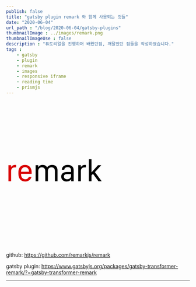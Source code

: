 ```yaml
---
publish: false
title: "gatsby plugin remark 와 함께 사용되는 것들"
date: "2020-06-04"
url_path : "/blog/2020-06-04/gatsby-plugins"
thumbnailImage : ../images/remark.png
thumbnailImageUse : false
description : "튜토리얼을 진행하며 배웠던점, 깨달았던 점들을 작성하였습니다."
tags : 
    - gatsby
    - plugin
    - remark
    - images
    - responsive iframe
    - reading time
    - prismjs
---
```


<svg xmlns="http://www.w3.org/2000/svg" width="400" height="400" viewBox="0 0 410 210">
  <path fill="#d80303" d="M6.57 126L14.01 126L14.01 98.03C14.01 91.93 16.50 86.94 24.49 86.94C25.87 86.94 27.33 86.98 28.10 87.11L28.10 80.37C27.20 80.24 26.25 80.15 25.31 80.15C18.91 80.15 15.51 83.68 14.18 86.38L13.96 86.38L13.96 80.84L6.57 80.84ZM53.50 126.73C63.46 126.73 69.44 121.19 71.16 113.71L63.81 113.71C62.35 117.92 58.91 120.54 53.67 120.54C46.32 120.54 41.94 114.66 41.94 106.06L41.94 105.25L71.76 105.25L71.76 101.04C71.76 88.62 64.97 80.11 53.15 80.11C41.29 80.11 34.55 88.62 34.55 100.52L34.55 105.59C34.55 118.44 41.72 126.73 53.50 126.73ZM41.94 99.27L41.94 99.14C41.94 92.01 46.32 86.30 53.20 86.30C59.94 86.30 64.37 91.97 64.37 99.14L64.37 99.27Z"/>
  <path d="M82.93 126L90.32 126L90.32 97.38C90.32 90.55 94.66 86.77 100.20 86.77C106.35 86.77 110.04 90.55 110.04 97.47L110.04 126L117.39 126L117.39 97.47C117.39 91.20 120.96 86.77 127.36 86.77C133.80 86.77 137.11 91.02 137.11 96.78L137.11 126L144.46 126L144.46 95.28C144.46 86.00 138.83 80.11 129.29 80.11C121.95 80.11 117.18 83.50 115.46 87.37L115.11 87.37C113.35 82.95 109.14 80.11 102.09 80.11C96.12 80.11 92.13 83.29 90.66 86.38L90.28 86.38L90.28 80.84L82.93 80.84ZM182.66 120.37L182.88 120.37L182.88 126L189.96 126L189.96 94.85C189.96 85.35 182.96 80.11 173.34 80.11C162.42 80.11 157.05 85.87 156.58 93.77L163.54 93.77C163.97 89.26 167.28 86.30 173.08 86.30C179.18 86.30 182.62 89.56 182.62 95.49L182.62 100.09L170.71 100.09C160.36 100.13 154.86 105.12 154.86 113.02C154.86 121.32 160.88 126.73 169.60 126.73C176.26 126.73 180.38 124.02 182.66 120.37ZM171.57 120.59C166.85 120.59 162.42 118.09 162.42 112.77C162.42 108.68 165.09 105.76 171.27 105.76L182.62 105.76L182.62 111.00C182.62 116.63 177.89 120.59 171.57 120.59ZM202.73 126L210.16 126L210.16 98.03C210.16 91.93 212.65 86.94 220.64 86.94C222.02 86.94 223.48 86.98 224.25 87.11L224.25 80.37C223.35 80.24 222.41 80.15 221.46 80.15C215.06 80.15 211.66 83.68 210.33 86.38L210.12 86.38L210.12 80.84L202.73 80.84ZM240.02 109.71L244.19 105.16L259.53 126L268.60 126L249.65 100.48L267.48 80.84L258.33 80.84L240.32 100.82L240.02 100.82L240.02 64.25L232.63 64.25L232.63 126L240.02 126Z"/>
</svg>

github: <span class="weblink">https://github.com/remarkjs/remark</span>

gatsby plugin: <span class="weblink">https://www.gatsbyjs.org/packages/gatsby-transformer-remark/?=gatsby-transformer-remark</span>

---




